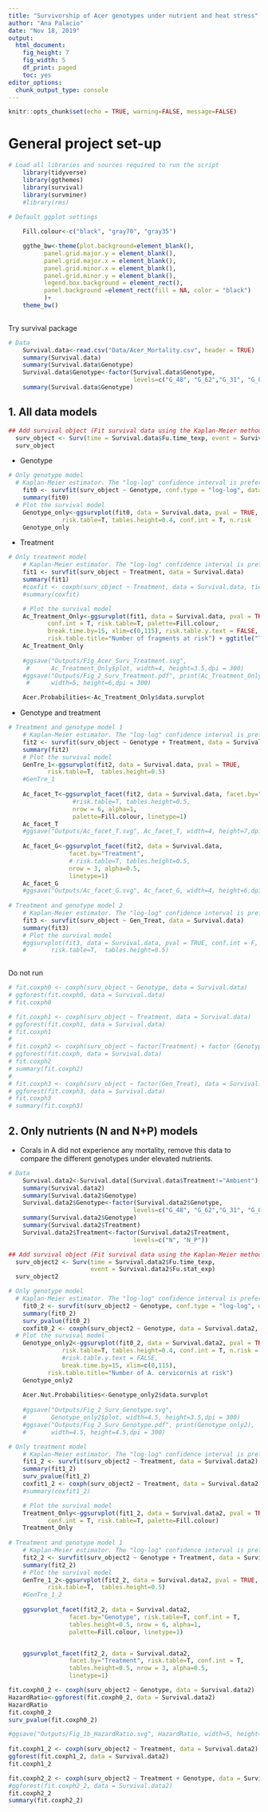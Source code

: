 ```yaml
---
title: "Survivorship of Acer genotypes under nutrient and heat stress"
author: "Ana Palacio"
date: "Nov 18, 2019"
output:
  html_document:
    fig_height: 7
    fig_width: 5
    df_print: paged
    toc: yes
editor_options:
  chunk_output_type: console
---
```


```r
knitr::opts_chunk$set(echo = TRUE, warning=FALSE, message=FALSE)
```

# General project set-up 

```r

# Load all libraries and sources required to run the script
    library(tidyverse)
    library(ggthemes)
    library(survival)
    library(survminer)
    #library(rms)
   
# Default ggplot settings

    Fill.colour<-c("black", "gray70", "gray35")

    ggthe_bw<-theme(plot.background=element_blank(),
          panel.grid.major.y = element_blank(),
          panel.grid.major.x = element_blank(),
          panel.grid.minor.x = element_blank(),
          panel.grid.minor.y = element_blank(),
          legend.box.background = element_rect(),
          panel.background =element_rect(fill = NA, color = "black")
          )+
    theme_bw()
  
```

Try survival package

```r
# Data
    Survival.data<-read.csv("Data/Acer_Mortality.csv", header = TRUE)
    summary(Survival.data)
    summary(Survival.data$Genotype)
    Survival.data$Genotype<-factor(Survival.data$Genotype, 
                                   levels=c("G_48", "G_62","G_31", "G_08","G_07", "G_50"))
    summary(Survival.data$Genotype)
```

## 1. All data models

```r
## Add survival object (Fit survival data using the Kaplan-Meier method)
  surv_object <- Surv(time = Survival.data$Fu.time_texp, event = Survival.data$Fu.stat_exp)
  surv_object 

```

* Genotype
```r
# Only genotype model
  # Kaplan-Meier estimator. The "log-log" confidence interval is preferred.
    fit0 <- survfit(surv_object ~ Genotype, conf.type = "log-log", data = Survival.data)
    summary(fit0)
  # Plot the survival model
    Genotype_only<-ggsurvplot(fit0, data = Survival.data, pval = TRUE,
               risk.table=T, tables.height=0.4, conf.int = T, n.risk   = TRUE )
    Genotype_only

```

* Treatment
```r

# Only treatment model
    # Kaplan-Meier estimator. The "log-log" confidence interval is preferred.
    fit1 <- survfit(surv_object ~ Treatment, data = Survival.data)
    summary(fit1)
    #coxfit <- coxph(surv_object ~ Treatment, data = Survival.data, ties = 'exact')
    #summary(coxfit)

    # Plot the survival model
    Ac_Treatment_Only<-ggsurvplot(fit1, data = Survival.data, pval = TRUE, 
           conf.int = T, risk.table=T, palette=Fill.colour,
           break.time.by=15, xlim=c(0,115), risk.table.y.text = FALSE,
           risk.table.title="Number of fragments at risk") + ggtitle("Treatment (all genotypes)")
    Ac_Treatment_Only
    
    #ggsave("Outputs/Fig_Acer_Surv_Treatment.svg", 
     #      Ac_Treatment_Only$plot, width=4, height=3.5,dpi = 300)
    #ggsave("Outputs/Fig_2_Surv_Treatment.pdf", print(Ac_Treatment_Only),
     #      width=5, height=6,dpi = 300)

    Acer.Probabilities<-Ac_Treatment_Only$data.survplot

```

* Genotype and treatment

```r

# Treatment and genotype model 1 
    # Kaplan-Meier estimator. The "log-log" confidence interval is preferred.
    fit2 <- survfit(surv_object ~ Genotype + Treatment, data = Survival.data)
    summary(fit2)
    # Plot the survival model
    GenTre_1<-ggsurvplot(fit2, data = Survival.data, pval = TRUE,
           risk.table=T,  tables.height=0.5)
    #GenTre_1
    
    Ac_facet_T<-ggsurvplot_facet(fit2, data = Survival.data, facet.by="Genotype", 
                  #risk.table=T, tables.height=0.5, 
                  nrow = 6, alpha=1,
                  palette=Fill.colour, linetype=1)
    Ac_facet_T
    #ggsave("Outputs/Ac_facet_T.svg", Ac_facet_T, width=4, height=7,dpi = 300)
      
    Ac_facet_G<-ggsurvplot_facet(fit2, data = Survival.data, 
                 facet.by="Treatment", 
                 # risk.table=T, tables.height=0.5, 
                 nrow = 3, alpha=0.5,
                 linetype=1)
    Ac_facet_G
    #ggsave("Outputs/Ac_facet_G.svg", Ac_facet_G, width=4, height=6,dpi = 300)
    
# Treatment and genotype model 2
    # Kaplan-Meier estimator. The "log-log" confidence interval is preferred.
    fit3 <- survfit(surv_object ~ Gen_Treat, data = Survival.data)
    summary(fit3)
    # Plot the survival model
    #ggsurvplot(fit3, data = Survival.data, pval = TRUE, conf.int = F,
    #       risk.table=T,  tables.height=0.5)
    

```

Do not run
```r
# fit.coxph0 <- coxph(surv_object ~ Genotype, data = Survival.data)
# ggforest(fit.coxph0, data = Survival.data)
# fit.coxph0

# fit.coxph1 <- coxph(surv_object ~ Treatment, data = Survival.data)
# ggforest(fit.coxph1, data = Survival.data)
# fit.coxph1
# 
# fit.coxph2 <- coxph(surv_object ~ factor(Treatment) + factor (Genotype), data = Survival.data)
# ggforest(fit.coxph, data = Survival.data)
# fit.coxph2
# summary(fit.coxph2)
# 
# fit.coxph3 <- coxph(surv_object ~ factor(Gen_Treat), data = Survival.data)
# ggforest(fit.coxph3, data = Survival.data)
# fit.coxph3
# summary(fit.coxph3)

```

## 2. Only nutrients (N and N+P) models

* Corals in A did not experience any mortality, remove this data to compare the different genotypes under elevated nutrients.

```r
# Data
    Survival.data2<-Survival.data[(Survival.data$Treatment!="Ambient"),]
    summary(Survival.data2)
    summary(Survival.data2$Genotype)
    Survival.data2$Genotype<-factor(Survival.data2$Genotype, 
                                   levels=c("G_48", "G_62","G_31", "G_08","G_07", "G_50"))
    summary(Survival.data2$Genotype)
    summary(Survival.data2$Treatment)
    Survival.data2$Treatment<-factor(Survival.data2$Treatment, 
                                   levels=c("N", "N_P"))
```

```r
## Add survival object (Fit survival data using the Kaplan-Meier method)
  surv_object2 <- Surv(time = Survival.data2$Fu.time_texp, 
                       event = Survival.data2$Fu.stat_exp)
  surv_object2 

# Only genotype model
  # Kaplan-Meier estimator. The "log-log" confidence interval is preferred.
    fit0_2 <- survfit(surv_object2 ~ Genotype, conf.type = "log-log", data = Survival.data2)
    summary(fit0_2)
    surv_pvalue(fit0_2)
    coxfit0_2 <- coxph(surv_object2 ~ Genotype, data = Survival.data2, ties = 'exact')
  # Plot the survival model
    Genotype_only2<-ggsurvplot(fit0_2, data = Survival.data2, pval = TRUE,
               risk.table=T, tables.height=0.4, conf.int = T, n.risk = TRUE,
               #risk.table.y.text = FALSE, 
               break.time.by=15, xlim=c(0,115), 
           risk.table.title="Number of A. cervicornis at risk")
    Genotype_only2
    
    Acer.Nut.Probabilities<-Genotype_only2$data.survplot
    
    #ggsave("Outputs/Fig_2_Surv_Genotype.svg", 
    #       Genotype_only2$plot, width=4.5, height=3.5,dpi = 300)
    #ggsave("Outputs/Fig_2_Surv_Genotype.pdf", print(Genotype_only2),
    #       width=4.5, height=4.5,dpi = 300)

# Only treatment model
    # Kaplan-Meier estimator. The "log-log" confidence interval is preferred.
    fit1_2 <- survfit(surv_object2 ~ Treatment, data = Survival.data2)
    summary(fit1_2)
    surv_pvalue(fit1_2)
    coxfit1_2 <- coxph(surv_object2 ~ Treatment, data = Survival.data2, ties = 'exact')
    #summary(coxfit1_2)

    # Plot the survival model
    Treatment_Only<-ggsurvplot(fit1_2, data = Survival.data2, pval = TRUE, 
           conf.int = T, risk.table=T, palette=Fill.colour)
    Treatment_Only
    
# Treatment and genotype model 1 
    # Kaplan-Meier estimator. The "log-log" confidence interval is preferred.
    fit2_2 <- survfit(surv_object2 ~ Genotype + Treatment, data = Survival.data2)
    summary(fit2_2)
    # Plot the survival model
    GenTre_1_2<-ggsurvplot(fit2_2, data = Survival.data2, pval = TRUE, conf.int = T,
           risk.table=T,  tables.height=0.5)
    #GenTre_1_2
    
    ggsurvplot_facet(fit2_2, data = Survival.data2, 
                 facet.by="Genotype", risk.table=T, conf.int = T,
                 tables.height=0.5, nrow = 6, alpha=1,
                 palette=Fill.colour, linetype=1)


    ggsurvplot_facet(fit2_2, data = Survival.data2, 
                 facet.by="Treatment", risk.table=T, conf.int = T,
                 tables.height=0.5, nrow = 3, alpha=0.5,
                 linetype=1)
```

```r
fit.coxph0_2 <- coxph(surv_object2 ~ Genotype, data = Survival.data2)
HazardRatio<-ggforest(fit.coxph0_2, data = Survival.data2)
HazardRatio
fit.coxph0_2
surv_pvalue(fit.coxph0_2)

#ggsave("Outputs/Fig_1b_HazardRatio.svg", HazardRatio, width=5, height=4,dpi = 300)
    
fit.coxph1_2 <- coxph(surv_object2 ~ Treatment, data = Survival.data2)
ggforest(fit.coxph1_2, data = Survival.data2)
fit.coxph1_2

fit.coxph2_2 <- coxph(surv_object2 ~ Treatment + Genotype, data = Survival.data2)
#ggforest(fit.coxph2_2, data = Survival.data2)
fit.coxph2_2
summary(fit.coxph2_2)
```


